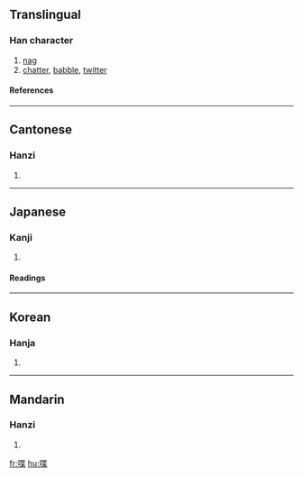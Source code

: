 ==Translingual==
===Han character===
{{Han char|rn=30|rad=口|as=09|sn=12|four=6409<sub>4</sub>|canj=口心廿木 (RPTD)}}
# [[nag]]
# [[chatter]], [[babble]], [[twitter]]
====References====
{{Han ref|kx=0198.010|dkj=03917|dj=0419.120|hdz=10649.100|uh=558B|ud=21899|bh=B3E3|bd=46051}}
----
==Cantonese==
===Hanzi===
{{yue-hanzi|jyut=|y=dip6}}
# {{defn|Cantonese}}
----
==Japanese==
===Kanji===
{{ja-kanji|grade=|rs=口09}}
# {{defn|Japanese}} 
====Readings====
{{ja-readings|on=[[ちょう]] (chō), [[とう]] (tō)|kun=[[しゃべる]] (shaberu), [[ついばむ]] (tsuibamu)}}
----
==Korean==
===Hanja===
{{ko-hanja|hangeul=[[첩]], [[잡]]|rv=cheop, jap|mr=ch'ŏp, chap}}
# {{defn|Korean}}
----
==Mandarin==
===Hanzi===
{{cmn-hanzi|pin=[[dié]] ([[die2]])|wg=tieh<sup>2</sup>}}
# {{defn|Mandarin}}

[[fr:喋]]
[[hu:喋]]